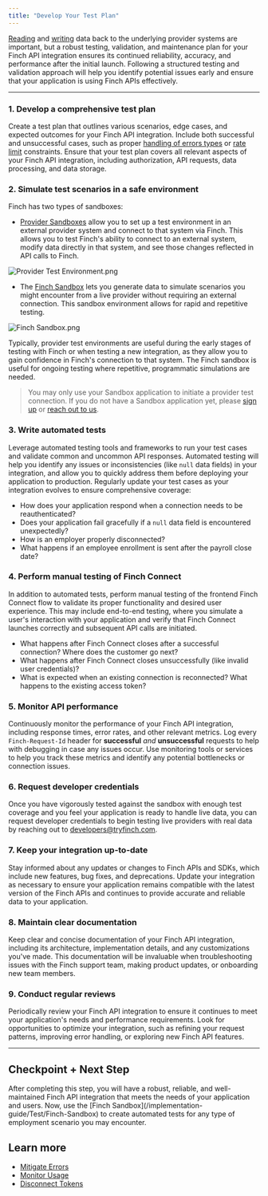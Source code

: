 ```yaml
---
title: "Develop Your Test Plan"
---
```


[Reading](/implementation-guide/Communicate/Read-Data) and [writing](/implementation-guide/Communicate/Write-Data) data back to the underlying provider systems are important, but a robust testing, validation, and maintenance plan for your Finch API integration ensures its continued reliability, accuracy, and performance after the initial launch. Following a structured testing and validation approach will help you identify potential issues early and ensure that your application is using Finch APIs effectively.

---

### 1. Develop a comprehensive test plan

Create a test plan that outlines various scenarios, edge cases, and expected outcomes for your Finch API integration. Include both successful and unsuccessful cases, such as proper [handling of errors types](https://developer.tryfinch.com/docs/reference/1f80003f67f0d-error-types) or [rate limit](https://developer.tryfinch.com/docs/reference/64f780582a5a2-rate-limits) constraints. Ensure that your test plan covers all relevant aspects of your Finch API integration, including authorization, API requests, data processing, and data storage.

### 2. Simulate test scenarios in a safe environment



Finch has two types of sandboxes:
- [Provider Sandboxes](/implementation-guide/Test/Provider-Test-Environments) allow you to set up a test environment in an external provider system and connect to that system via Finch. This allows you to test Finch's ability to connect to an external system, modify data directly in that system, and see those changes reflected in API calls to Finch.

![Provider Test Environment.png](</images/sandbox/Provider Test Environment.png> 'Provider Sandbox')

- The [Finch Sandbox](/implementation-guide/Test/Finch-Sandbox) lets you generate data to simulate scenarios you might encounter from a live provider without requiring an external connection. This sandbox environment allows for rapid and repetitive testing.

![Finch Sandbox.png](</images/sandbox/Finch Sandbox.png> 'Finch Sandbox')

Typically, provider test environments are useful during the early stages of testing with Finch or when testing a new integration, as they allow you to gain confidence in Finch's connection to that system. The Finch sandbox is useful for ongoing testing where repetitive, programmatic simulations are needed.

>You may only use your Sandbox application to initiate a provider test connection. If you do not have a Sandbox application yet, please [sign up](https://dashboard.tryfinch.com/signup) or [reach out to us](https://www.tryfinch.com/sales).


### 3. Write automated tests

Leverage automated testing tools and frameworks to run your test cases and validate common and uncommon API responses. Automated testing will help you identify any issues or inconsistencies (like `null` data fields) in your integration, and allow you to quickly address them before deploying your application to production. Regularly update your test cases as your integration evolves to ensure comprehensive coverage:

- How does your application respond when a connection needs to be reauthenticated?
- Does your application fail gracefully if a `null` data field is encountered unexpectedly?
- How is an employer properly disconnected?
- What happens if an employee enrollment is sent after the payroll close date?
  
### 4. Perform manual testing of Finch Connect

In addition to automated tests, perform manual testing of the frontend Finch Connect flow to validate its proper functionality and desired user experience. This may include end-to-end testing, where you simulate a user's interaction with your application and verify that Finch Connect launches correctly and subsequent API calls are initiated.

- What happens after Finch Connect closes after a successful connection? Where does the customer go next?
- What happens after Finch Connect closes unsuccessfully (like invalid user credentials)?
- What is expected when an existing connection is reconnected? What happens to the existing access token? 

### 5. Monitor API performance

Continuously monitor the performance of your Finch API integration, including response times, error rates, and other relevant metrics. Log every `Finch-Request-Id` header for **successful** *and* **unsuccessful** requests to help with debugging in case any issues occur.  Use monitoring tools or services to help you track these metrics and identify any potential bottlenecks or connection issues. 

### 6. Request developer credentials

Once you have vigorously tested against the sandbox with enough test coverage and you feel your application is ready to handle live data, you can request developer credentials to begin testing live providers with real data by reaching out to developers@tryfinch.com.

### 7. Keep your integration up-to-date

Stay informed about any updates or changes to Finch APIs and SDKs, which include new features, bug fixes, and deprecations. Update your integration as necessary to ensure your application remains compatible with the latest version of the Finch APIs and continues to provide accurate and reliable data to your application.

### 8. Maintain clear documentation

Keep clear and concise documentation of your Finch API integration, including its architecture, implementation details, and any customizations you've made. This documentation will be invaluable when troubleshooting issues with the Finch support team, making product updates, or onboarding new team members.

### 9. Conduct regular reviews

Periodically review your Finch API integration to ensure it continues to meet your application's needs and performance requirements. Look for opportunities to optimize your integration, such as refining your request patterns, improving error handling, or exploring new Finch API features.

---

## Checkpoint + Next Step
<Check>
 After completing this step, you will have a robust, reliable, and well-maintained Finch API integration that meets the needs of your application and users. Now, use the [Finch Sandbox](/implementation-guide/Test/Finch-Sandbox) to create automated tests for any type of employment scenario you may encounter.
</Check>

## Learn more
- [Mitigate Errors](/implementation-guide/Optimize/Mitigate-Errors)
- [Monitor Usage](/implementation-guide/Optimize/Monitor-Usage)
- [Disconnect Tokens](/implementation-guide/Secure/Disconnect-Tokens)
